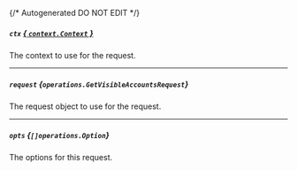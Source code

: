 {/* Autogenerated DO NOT EDIT  */}

##### `ctx` [*{ `context.Context` }*](https://pkg.go.dev/context#Context)
The context to use for the request.

---
##### `request` *{`operations.GetVisibleAccountsRequest`}*
The request object to use for the request.
<Collapsible openLabel={Labels.showProperties} closeLabel={Labels.hideProperties}>
    <GetVisibleAccountsRequest/>
</Collapsible>

---
##### `opts` *{`[]operations.Option`}*
The options for this request.


